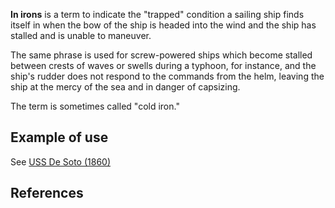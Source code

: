'''In irons''' is a term to indicate the "trapped" condition a sailing ship finds itself in when the bow of the ship is headed into the wind and the ship has stalled and is unable to maneuver.

The same phrase is used for screw-powered ships which become stalled between crests of waves or swells during a typhoon, for instance, and the ship's rudder does not respond to the commands from the helm, leaving the ship at the mercy of the sea and in danger of capsizing. 

The term is sometimes called "cold iron."

== Example of use ==

See [[USS De Soto (1860)]]

== References ==
{{DANFS}}